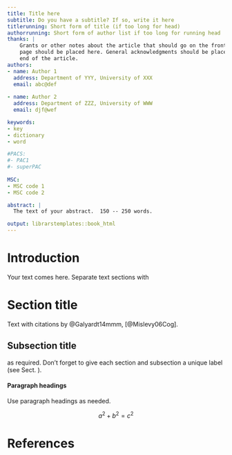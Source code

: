 ```yaml
---
title: Title here
subtitle: Do you have a subtitle? If so, write it here
titlerunning: Short form of title (if too long for head)
authorrunning: Short form of author list if too long for running head
thanks: | 
    Grants or other notes about the article that should go on the front 
    page should be placed here. General acknowledgments should be placed at the
    end of the article.
authors: 
- name: Author 1
  address: Department of YYY, University of XXX
  email: abc@def
  
- name: Author 2
  address: Department of ZZZ, University of WWW
  email: djf@wef

keywords:
- key
- dictionary
- word

#PACS: 
#- PAC1
#- superPAC
    
MSC:
- MSC code 1
- MSC code 2    

abstract: |
  The text of your abstract.  150 -- 250 words.

output: librarstemplates::book_html
---
```


# Introduction {#intro}

Your text comes here. Separate text sections with

# Section title {#sec:1}

Text with citations by @Galyardt14mmm, [@Mislevy06Cog].

## Subsection title {#sec:2}

as required. Don't forget to give each section
and subsection a unique label (see Sect. \ref{sec:1}).

#### Paragraph headings 

Use paragraph headings as needed.

$$
a^2+b^2=c^2
$$

# References

